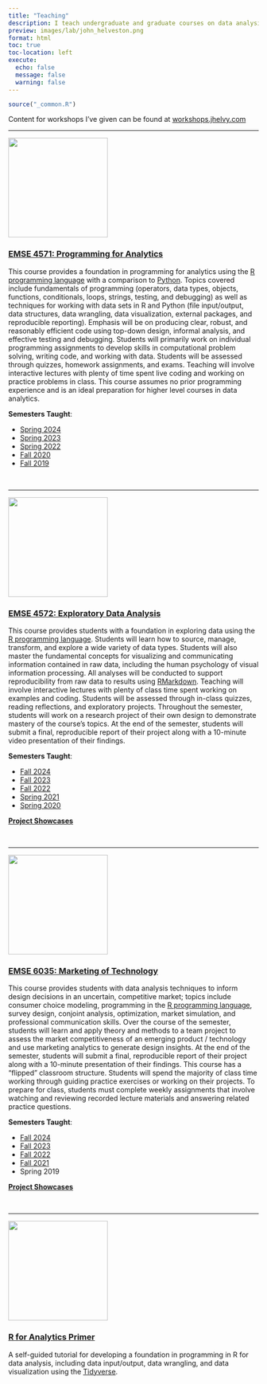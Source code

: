 ```yaml
---
title: "Teaching"
description: I teach undergraduate and graduate courses on data analysis in R in the [Department of Engineering Management and Systems Engineering](http://emse.seas.gwu.edu/) at The George Washington University.
preview: images/lab/john_helveston.png
format: html 
toc: true
toc-location: left
execute: 
  echo: false
  message: false
  warning: false
---
```


```r
source("_common.R")
```

Content for workshops I've given can be found at [workshops.jhelvy.com](https://workshops.jhelvy.com/)

<hr>

:::float-left
<img src="images/hex/p4a.png" width="200px">
:::

### [EMSE 4571: Programming for Analytics](https://p4a.seas.gwu.edu/)

This course provides a foundation in programming for analytics using the [R programming language](https://www.r-project.org/) with a comparison to [Python](https://www.python.org/). Topics covered include fundamentals of programming (operators, data types, objects, functions, conditionals, loops, strings, testing, and debugging) as well as techniques for working with data sets in R and Python (file input/output, data structures, data wrangling, data visualization, external packages, and reproducible reporting). Emphasis will be on producing clear, robust, and reasonably efficient code using top-down design, informal analysis, and effective testing and debugging. Students will primarily work on individual programming assignments to develop skills in computational problem solving, writing code, and working with data. Students will be assessed through quizzes, homework assignments, and exams. Teaching will involve interactive lectures with plenty of time spent live coding and working on practice problems in class. This course assumes no prior programming experience and is an ideal preparation for higher level courses in data analytics.

**Semesters Taught**:

- [Spring 2024](https://p4a.seas.gwu.edu/2024-Spring/)
- [Spring 2023](https://p4a.seas.gwu.edu/2023-Spring/)
- [Spring 2022](https://p4a.seas.gwu.edu/2022-Spring/)
- [Fall 2020](https://p4a.seas.gwu.edu/2020-Fall/)
- [Fall 2019](https://p4a.seas.gwu.edu/2019-Fall/)

<br><hr>

:::float-left
<img src="images/hex/eda.png" width="200px">
:::

### [EMSE 4572: Exploratory Data Analysis](https://eda.seas.gwu.edu/)

This course provides students with a foundation in exploring data using the [R programming language](https://www.r-project.org/). Students will learn how to source, manage, transform, and explore a wide variety of data types. Students will also master the fundamental concepts for visualizing and communicating information contained in raw data, including the human psychology of visual information processing. All analyses will be conducted to support reproducibility from raw data to results using [RMarkdown](https://bookdown.org/yihui/rmarkdown/). Teaching will involve interactive lectures with plenty of class time spent working on examples and coding. Students will be assessed through in-class quizzes, reading reflections, and exploratory projects. Throughout the semester, students will work on a research project of their own design to demonstrate mastery of the course's topics. At the end of the semester, students will submit a final, reproducible report of their project along with a 10-minute video presentation of their findings.

::: {.grid}

::: {.g-col-3}

**Semesters Taught**:

- [Fall 2024](https://eda.seas.gwu.edu/2024-Fall/)
- [Fall 2023](https://eda.seas.gwu.edu/2023-Fall/)
- [Fall 2022](https://eda.seas.gwu.edu/2022-Fall/)
- [Spring 2021](https://eda.seas.gwu.edu/2021-Spring/)
- [Spring 2020](https://eda.seas.gwu.edu/2020-Spring/)

:::

::: {.g-col-9}

[**Project Showcases**](https://eda.seas.gwu.edu/showcase)

:::

:::

<br><hr>

:::float-left
<img src="images/hex/madd.png" width="200px">
:::

### [EMSE 6035: Marketing of Technology](https://madd.seas.gwu.edu/)

This course provides students with data analysis techniques to inform design decisions in an uncertain, competitive market; topics include consumer choice modeling, programming in the [R programming language](https://www.r-project.org/), survey design, conjoint analysis, optimization, market simulation, and professional communication skills. Over the course of the semester, students will learn and apply theory and methods to a team project to assess the market competitiveness of an emerging product / technology and use marketing analytics to generate design insights. At the end of the semester, students will submit a final, reproducible report of their project along with a 10-minute presentation of their findings. This course has a "flipped" classroom structure. Students will spend the majority of class time working through guiding practice exercises or working on their projects. To prepare for class, students must complete weekly assignments that involve watching and reviewing recorded lecture materials and answering related practice questions.

::: {.grid}

::: {.g-col-3}

**Semesters Taught**:

- [Fall 2024](https://madd.seas.gwu.edu/2024-Fall/)
- [Fall 2023](https://madd.seas.gwu.edu/2023-Fall/)
- [Fall 2022](https://madd.seas.gwu.edu/2022-Fall/)
- [Fall 2021](https://madd.seas.gwu.edu/2021-Fall/)
- Spring 2019

:::

::: {.g-col-9}

[**Project Showcases**](https://madd.seas.gwu.edu/showcase)

:::

:::

<br><hr>

:::float-left
<img src="images/r4a.png" width="200px">
:::

### [R for Analytics Primer](https://jhelvy.github.io/r4aPrimer/)

A self-guided tutorial for developing a foundation in programming in R for data analysis, including data input/output, data wrangling, and data visualization using the [Tidyverse](https://www.tidyverse.org/).
